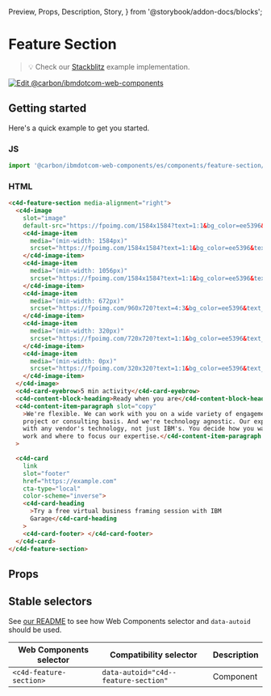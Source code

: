   Preview,
  Props,
  Description,
  Story,
} from '@storybook/addon-docs/blocks';

# Feature Section

> 💡 Check our
> [Stackblitz](https://stackblitz.com/github/carbon-design-system/carbon-for-ibm-dotcom/tree/main/packages/web-components/examples/stackblitz/components/feature-section)
> example implementation.

[![Edit @carbon/ibmdotcom-web-components](https://developer.stackblitz.com/img/open_in_stackblitz.svg)](https://stackblitz.com/github/carbon-design-system/carbon-for-ibm-dotcom/tree/main/packages/web-components/examples/codesandbox/components/feature-section)

## Getting started

Here's a quick example to get you started.

### JS

```javascript
import '@carbon/ibmdotcom-web-components/es/components/feature-section/index.js';
```

### HTML

```html
<c4d-feature-section media-alignment="right">
  <c4d-image
    slot="image"
    default-src="https://fpoimg.com/1584x1584?text=1:1&bg_color=ee5396&text_color=161616">
    <c4d-image-item
      media="(min-width: 1584px)"
      srcset="https://fpoimg.com/1584x1584?text=1:1&bg_color=ee5396&text_color=161616">
    </c4d-image-item>
    <c4d-image-item
      media="(min-width: 1056px)"
      srcset="https://fpoimg.com/1584x1584?text=1:1&bg_color=ee5396&text_color=161616">
    </c4d-image-item>
    <c4d-image-item
      media="(min-width: 672px)"
      srcset="https://fpoimg.com/960x720?text=4:3&bg_color=ee5396&text_color=161616">
    </c4d-image-item>
    <c4d-image-item
      media="(min-width: 320px)"
      srcset="https://fpoimg.com/720x720?text=1:1&bg_color=ee5396&text_color=161616">
    </c4d-image-item>
    <c4d-image-item
      media="(min-width: 0px)"
      srcset="https://fpoimg.com/320x320?text=1:1&bg_color=ee5396&text_color=161616">
    </c4d-image-item>
  </c4d-image>
  <c4d-card-eyebrow>5 min activity</c4d-card-eyebrow>
  <c4d-content-block-heading>Ready when you are</c4d-content-block-heading>
  <c4d-content-item-paragraph slot="copy"
    >We're flexible. We can work with you on a wide variety of engagements on a
    project or consulting basis. And we're technology agnostic. Our experts work
    with any vendor's technology, not just IBM's. You decide how you want to
    work and where to focus our expertise.</c4d-content-item-paragraph
  >

  <c4d-card
    link
    slot="footer"
    href="https://example.com"
    cta-type="local"
    color-scheme="inverse">
    <c4d-card-heading
      >Try a free virtual business framing session with IBM
      Garage</c4d-card-heading
    >
    <c4d-card-footer> </c4d-card-footer>
  </c4d-card>
</c4d-feature-section>
```

## Props

<Props of="c4d-feature-section" />

## Stable selectors

See
[our README](https://github.com/carbon-design-system/carbon-for-ibm-dotcom/tree/main/packages/web-components#stable-selectors-for-analytics-and-integratione2e-testing-in-web-components)
to see how Web Components selector and `data-autoid` should be used.

| Web Components selector | Compatibility selector               | Description |
| ----------------------- | ------------------------------------ | ----------- |
| `<c4d-feature-section>` | `data-autoid="c4d--feature-section"` | Component   |

<Description markdown={contributing} />
